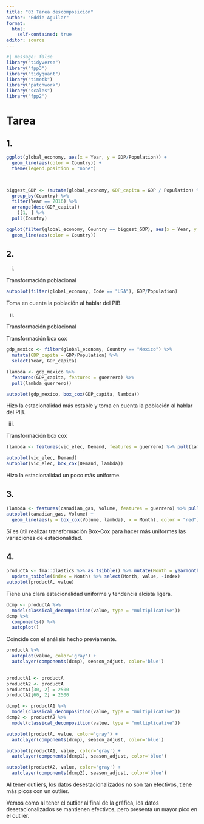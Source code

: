 ```yaml
---
title: "03 Tarea descomposición"
author: "Eddie Aguilar"
format:
  html:
    self-contained: true
editor: source
---
```


```r
#| message: false
library("tidyverse")
library("fpp3")
library("tidyquant")
library("timetk")
library("patchwork")
library("scales")
library("fpp2")
```

# Tarea

## 1.

```r
ggplot(global_economy, aes(x = Year, y = GDP/Population)) + 
  geom_line(aes(color = Country)) +
  theme(legend.position = "none")



biggest_GDP <- (mutate(global_economy, GDP_capita = GDP / Population) %>% 
  group_by(Country) %>% 
  filter(Year == 2016) %>% 
  arrange(desc(GDP_capita))
    )[1, ] %>% 
  pull(Country)

ggplot(filter(global_economy, Country == biggest_GDP), aes(x = Year, y = GDP/Population)) + 
  geom_line(aes(color = Country))
```

## 2.
i.

Transformación poblacional

```r
autoplot(filter(global_economy, Code == "USA"), GDP/Population)
```
Toma en cuenta la población al hablar del PIB.


ii.

Transformación poblacional

Transformación box cox
```r
gdp_mexico <- filter(global_economy, Country == "Mexico") %>% 
  mutate(GDP_capita = GDP/Population) %>% 
  select(Year, GDP_capita)

(lambda <- gdp_mexico %>%
  features(GDP_capita, features = guerrero) %>%
  pull(lambda_guerrero))

autoplot(gdp_mexico, box_cox(GDP_capita, lambda))
```
Hizo la estacionalidad más estable y toma en cuenta la población al hablar del PIB.


iii.

Transformación box cox
```r
(lambda <- features(vic_elec, Demand, features = guerrero) %>% pull(lambda_guerrero))

autoplot(vic_elec, Demand)
autoplot(vic_elec, box_cox(Demand, lambda))
```
Hizo la estacionalidad un poco más uniforme.


## 3. 
```r
(lambda <- features(canadian_gas, Volume, features = guerrero) %>% pull(lambda_guerrero))
autoplot(canadian_gas, Volume) +
  geom_line(aes(y = box_cox(Volume, lambda), x = Month), color = "red")
```
Sí es útil realizar transformación Box-Cox para hacer más uniformes las variaciones de estacionalidad. 


## 4.

```r
productA <- fma::plastics %>% as_tsibble() %>% mutate(Month = yearmonth(index)) %>% 
  update_tsibble(index = Month) %>% select(Month, value, -index)
autoplot(productA, value)
```
Tiene una clara estacionalidad uniforme y tendencia alcista ligera. 


```r
dcmp <- productA %>%
  model(classical_decomposition(value, type = "multiplicative")) 
dcmp %>% 
  components() %>%
  autoplot()
```
Coincide con el análisis hecho previamente.

```r
productA %>%
  autoplot(value, color='gray') +
  autolayer(components(dcmp), season_adjust, color='blue')
  
```

```r
productA1 <- productA
productA2 <- productA
productA1[30, 2] = 2500
productA2[60, 2] = 2500

dcmp1 <- productA1 %>%
  model(classical_decomposition(value, type = "multiplicative")) 
dcmp2 <- productA2 %>%
  model(classical_decomposition(value, type = "multiplicative")) 

autoplot(productA, value, color='gray') +
  autolayer(components(dcmp), season_adjust, color='blue')

autoplot(productA1, value, color='gray') +
  autolayer(components(dcmp1), season_adjust, color='blue')

autoplot(productA2, value, color='gray') +
  autolayer(components(dcmp2), season_adjust, color='blue')
```
Al tener outliers, los datos desestacionalizados no son tan efectivos, tiene más picos con un outlier. 

Vemos como al tener el outlier al final de la gráfica, los datos desetacionalizados se mantienen efectivos, pero presenta un mayor pico en el outlier. 

